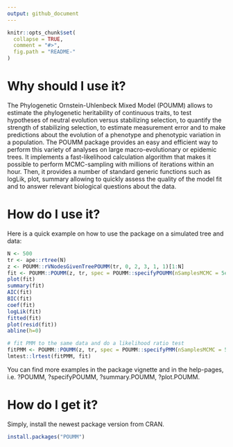 ```yaml
---
output: github_document
---
```


<!-- README.md is generated from README.Rmd. Please edit that file -->

```r
knitr::opts_chunk$set(
  collapse = TRUE,
  comment = "#>",
  fig.path = "README-"
)
```

# Why should I use it?
The Phylogenetic Ornstein-Uhlenbeck Mixed Model (POUMM) allows to estimate the phylogenetic heritability of continuous traits, to test hypotheses of neutral evolution versus stabilizing selection, to quantify the strength of stabilizing selection, to estimate measurement error and to make predictions about the evolution of a phenotype and phenotypic variation in a population. The POUMM package provides an easy and efficient way to perform this variety of analyses on large macro-evolutionary or epidemic trees. It implements a fast-likelihood calculation algorithm that makes it possible to perform MCMC-sampling with millions of iterations within an hour. Then, it provides a number of standard generic functions such as logLik, plot, summary allowing to quickly assess the quality of the model fit and to answer relevant biological questions about the data.

# How do I use it?
Here is a quick example on how to use the package on a simulated tree and data:

```r
N <- 500
tr <- ape::rtree(N)
z <- POUMM::rVNodesGivenTreePOUMM(tr, 0, 2, 3, 1, 1)[1:N]
fit <- POUMM::POUMM(z, tr, spec = POUMM::specifyPOUMM(nSamplesMCMC = 5e4))
plot(fit)
summary(fit)
AIC(fit)
BIC(fit)
coef(fit)
logLik(fit)
fitted(fit)
plot(resid(fit))
abline(h=0)

# fit PMM to the same data and do a likelihood ratio test
fitPMM <- POUMM::POUMM(z, tr, spec = POUMM::specifyPMM(nSamplesMCMC = 5e4))
lmtest::lrtest(fitPMM, fit)
```

You can find more examples in the package vignette and in the help-pages, i.e. ?POUMM, ?specifyPOUMM, ?summary.POUMM, ?plot.POUMM.

# How do I get it?
Simply, install the newest package version from CRAN. 

```r
install.packages("POUMM")
```